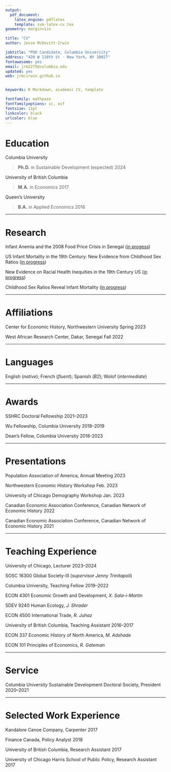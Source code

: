 ```yaml
---
output: 
  pdf_document:
    latex_engine: pdflatex
    template: svm-latex-cv.tex
geometry: margin=1in

title: "CV"
author: Jesse McDevitt-Irwin

jobtitle: "PhD Candidate, Columbia University"
address: "420 W 118th St · New York, NY 10027"
fontawesome: yes
email: jrm2275@columbia.edu
updated: yes
web: jrmcirwin.github.io


keywords: R Markdown, academic CV, template

fontfamily: mathpazo
fontfamilyoptions: sc, osf
fontsize: 11pt
linkcolor: black
urlcolor: blue
---
```


# Education

Columbia University

>__Ph.D.__ in Sustainable Development  \hfill (expected) 2024


University of British Columbia

>__M.A.__ in Economics \hfill 2017

Queen's University

>__B.A.__ in Applied Economics \hfill 2016

---

# Research

Infant Anemia and the 2008 Food Price Crisis in Senegal ([in progess](https://jrmcirwin.github.io/SenAnem_082023.pdf))

US Infant Mortality in the 19th Century: New Evidence from Childhood Sex Ratios ([in progress](https://jrmcirwin.github.io/sr1/USimr.pdf))

New Evidence on Racial Health Inequities in the 19th Century US ([in progress](https://jrmcirwin.github.io/sr1/ssmm_disp.pdf))

Childhood Sex Ratios Reveal Infant Mortality ([in progress](https://jrmcirwin.github.io/sr1/DemPap_1.pdf))

---

# Affiliations

Center for Economic History, Northwestern University \hfill Spring 2023

West African Research Center, Dakar, Senegal \hfill Fall 2022

---

# Languages

English  (_native_); French  (_fluent_); Spanish (_B2_); Wolof (_intermediate_)

---

# Awards

SSHRC Doctoral Fellowship \hfill 2021--2023

Wu Fellowship, Columbia University \hfill 2018--2019

Dean's Fellow, Columbia University \hfill 2018-2023

---

# Presentations

Population Association of America, Annual Meeting \hfill 2023

Northwestern Economic History Workshop \hfill Feb. 2023

University of Chicago Demography Workshop \hfill Jan. 2023

Canadian Economic Association Conference, Canadian Network of Economic History \hfill  2022

Canadian Economic Association Conference, Canadian Network of Economic History \hfill  2021

---

# Teaching Experience

University of Chicago, Lecturer \hfill 2023--2024

SOSC 16300 Global Society-III (_supervisor Jenny Trinitapoli_)

\hspace{1cm} 

Columbia University, Teaching Fellow \hfill 2019--2022

ECON 4301 Economic Growth and Development, _X. Sala-i-Martin_

SDEV 9240 Human Ecology, _J. Shrader_ 

ECON 4500 International Trade,  _R. Juhaz_

\hspace{1cm} 

University of British Columbia, Teaching Assistant \hfill 2016--2017

ECON 337 Economic History of North America, _M. Adshade_

ECON 101 Principles of Economics, _R. Gateman_

---

# Service

Columbia University Sustainable Development Doctoral Society, President \hfill 2020--2021

---

# Selected Work Experience

Kandalore Canoe Company, Carpenter \hfill 2017

Finance Canada, Policy Analyst \hfill 2018

University of British Columbia, Research Assistant \hfill 2017

University of Chicago Harris School of Public Policy, Research Assistant \hfill 2017

